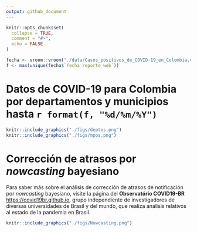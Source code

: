 ```yaml
---
output: github_document
---
```


<!-- README.md is generated from README.Rmd. Please edit that file -->

```r
knitr::opts_chunk$set(
  collapse = TRUE,
  comment = "#>",
  echo = FALSE
)
```


<!-- badges: start -->
<!-- badges: end -->

```r


fecha <- vroom::vroom("./data/Casos_positivos_de_COVID-19_en_Colombia.csv", col_select = "fecha reporte web")
f <- max(unique(fecha$`fecha reporte web`))

```

# Datos de COVID-19 para Colombia por departamentos y municipios hasta `r format(f, "%d/%m/%Y")`

```r
knitr::include_graphics("./figs/deptos.png")
knitr::include_graphics("./figs/mpos.png")
```

# Corrección de atrasos por _nowcasting_ bayesiano

Para saber más sobre el análisis de corrección de atrasos de notificación por _nowcasting_ bayesiano, visite la página del __Observatório COVID19-BR__ [https://covid19br.github.io](https://covid19.br.github.io), grupo independiente de investigadores de diversas universidades de Brasil y del mundo, que realiza análisis relativos al estado de la pandemia en Brasil. 


```r
knitr::include_graphics("./figs/Nowcasting.png")
```

